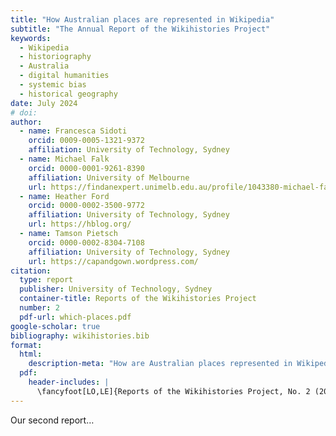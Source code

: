 ```yaml
---
title: "How Australian places are represented in Wikipedia"
subtitle: "The Annual Report of the Wikihistories Project"
keywords:
  - Wikipedia
  - historiography
  - Australia
  - digital humanities
  - systemic bias
  - historical geography
date: July 2024
# doi: 
author:
  - name: Francesca Sidoti
    orcid: 0009-0005-1321-9372
    affiliation: University of Technology, Sydney
  - name: Michael Falk
    orcid: 0000-0001-9261-8390
    affiliation: University of Melbourne
    url: https://findanexpert.unimelb.edu.au/profile/1043380-michael-falk
  - name: Heather Ford
    orcid: 0000-0002-3500-9772
    affiliation: University of Technology, Sydney
    url: https://hblog.org/
  - name: Tamson Pietsch
    orcid: 0000-0002-8304-7108
    affiliation: University of Technology, Sydney
    url: https://capandgown.wordpress.com/
citation:
  type: report
  publisher: University of Technology, Sydney
  container-title: Reports of the Wikihistories Project
  number: 2
  pdf-url: which-places.pdf
google-scholar: true
bibliography: wikihistories.bib
format:
  html:
    description-meta: "How are Australian places represented in Wikipedia? In the second report of the wikihistories project, we explore the complex historical geography of Australia in the world's largest encyclopedia."
  pdf:
    header-includes: |
      \fancyfoot[LO,LE]{Reports of the Wikihistories Project, No. 2 (2024) doi:TBC}
---
```


Our second report...
